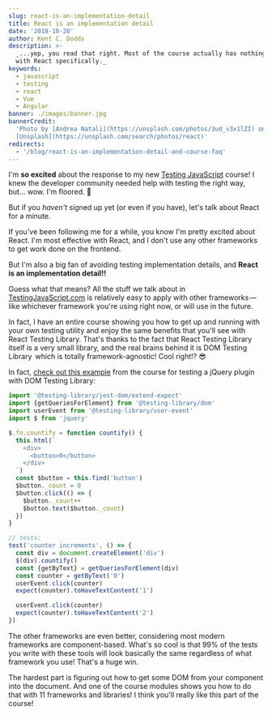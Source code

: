 ```yaml
---
slug: react-is-an-implementation-detail
title: React is an implementation detail
date: '2018-10-20'
author: Kent C. Dodds
description: >-
  _...yep, you read that right. Most of the course actually has nothing to do
  with React specifically._
keywords:
  - javascript
  - testing
  - react
  - Vue
  - Angular
banner: ./images/banner.jpg
bannerCredit:
  'Photo by [Andrea Natali](https://unsplash.com/photos/3ud_v3x1lZI) on
  [Unsplash](https://unsplash.com/search/photos/react)'
redirects:
  - '/blog/react-is-an-implementation-detail-and-course-faq'
---
```


I'm **so excited** about the response to my new
[Testing JavaScript](http://testingjavascript.com) course! I knew the developer
community needed help with testing the right way, but... wow. I'm floored. 🙏

But if you _haven't_ signed up yet (or even if you have), let's talk about React
for a minute.

If you've been following me for a while, you know I'm pretty excited about
React. I'm most effective with React, and I don't use any other frameworks to
get work done on the frontend.

But I'm also a big fan of avoiding testing implementation details, and **React
is an implementation detail!!**

Guess what that means? All the stuff we talk about in
[TestingJavaScript.com](https://testingjavascript.com) is relatively easy to
apply with other frameworks — like whichever framework you're using right now,
or will use in the future.

In fact, I have an entire course showing you how to get up and running with your
own testing utility and enjoy the same benefits that you'll see with React
Testing Library. That's thanks to the fact that React Testing Library itself is
a very small library, and the real brains behind it is DOM Testing Library 
 which is totally framework-agnostic! Cool right!? 😎

In fact,
[check out this example](https://github.com/kentcdodds/dom-testing-library-with-anything/blob/9361a120bc52334968e94a10363bab9724d5dbd3/jquery.test.js)
from the course for testing a jQuery plugin with DOM Testing Library:

```js
import '@testing-library/jest-dom/extend-expect'
import {getQueriesForElement} from '@testing-library/dom'
import userEvent from '@testing-library/user-event'
import $ from 'jquery'

$.fn.countify = function countify() {
  this.html(`
    <div>
      <button>0</button>
    </div>
  `)
  const $button = this.find('button')
  $button._count = 0
  $button.click(() => {
    $button._count++
    $button.text($button._count)
  })
}

// tests:
test('counter increments', () => {
  const div = document.createElement('div')
  $(div).countify()
  const {getByText} = getQueriesForElement(div)
  const counter = getByText('0')
  userEvent.click(counter)
  expect(counter).toHaveTextContent('1')

  userEvent.click(counter)
  expect(counter).toHaveTextContent('2')
})
```

The other frameworks are even better, considering most modern frameworks are
component-based. What's so cool is that 99% of the tests you write with these
tools will look basically the same regardless of what framework you use! That's
a huge win.

The hardest part is figuring out how to get some DOM from your component into
the document. And one of the course modules shows you how to do that with 11
frameworks and libraries! I think you'll really like this part of the course!
